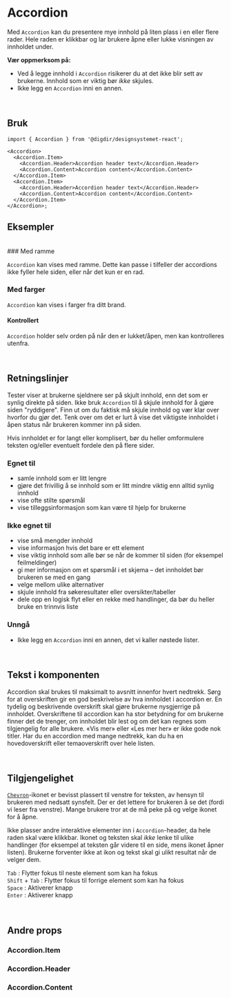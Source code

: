 


<Meta of={AccordionStories} />

# Accordion

Med `Accordion` kan du presentere mye innhold på liten plass i en eller flere rader. Hele raden er klikkbar og lar brukere åpne eller lukke visningen av innholdet under.

**Vær oppmerksom på:**

- Ved å legge innhold i `Accordion` risikerer du at det ikke blir sett av brukerne. Innhold som er viktig bør _ikke_ skjules.
- Ikke legg en `Accordion` inni en annen.

<br />

<Primary />
<Controls />

## Bruk

```tsx
import { Accordion } from '@digdir/designsystemet-react';

<Accordion>
  <Accordion.Item>
    <Accordion.Header>Accordion header text</Accordion.Header>
    <Accordion.Content>Accordion content</Accordion.Content>
  </Accordion.Item>
  <Accordion.Item>
    <Accordion.Header>Accordion header text</Accordion.Header>
    <Accordion.Content>Accordion content</Accordion.Content>
  </Accordion.Item>
</Accordion>;
```

## Eksempler

<br />
### Med ramme

`Accordion` kan vises med ramme. Dette kan passe i tilfeller der accordions ikke fyller hele siden, eller når det kun er en rad.

<Canvas of={AccordionStories.AccordionBorder} />

### Med farger

`Accordion` kan vises i farger fra ditt brand.

<Canvas of={AccordionStories.AccordionColor} />

#### Kontrollert

`Accordion` holder selv orden på når den er lukket/åpen, men kan kontrolleres utenfra.

<Canvas of={AccordionStories.Controlled} />

<br />

## Retningslinjer

Tester viser at brukerne sjeldnere ser på skjult innhold, enn det som er synlig direkte på siden. Ikke bruk `Accordion` til å skjule innhold for å gjøre siden "ryddigere". Finn ut om du faktisk må skjule innhold og vær klar over hvorfor du gjør det. Tenk over om det er lurt å vise det viktigste innholdet i åpen status når brukeren kommer inn på siden.

Hvis innholdet er for langt eller komplisert, bør du heller omformulere teksten og/eller eventuelt fordele den på flere sider.

### Egnet til

- samle innhold som er litt lengre
- gjøre det frivillig å se innhold som er litt mindre viktig enn alltid synlig innhold
- vise ofte stilte spørsmål
- vise tilleggsinformasjon som kan være til hjelp for brukerne

### Ikke egnet til

- vise små mengder innhold
- vise informasjon hvis det bare er ett element
- vise viktig innhold som alle bør se når de kommer til siden (for eksempel feilmeldinger)
- gi mer informasjon om et spørsmål i et skjema – det innholdet bør brukeren se med en gang
- velge mellom ulike alternativer
- skjule innhold fra søkeresultater eller oversikter/tabeller
- dele opp en logisk flyt eller en rekke med handlinger, da bør du heller bruke en trinnvis liste

### Unngå

- Ikke legg en `Accordion` inni en annen, det vi kaller nøstede lister.

<br />

## Tekst i komponenten

Accordion skal brukes til maksimalt to avsnitt innenfor hvert nedtrekk. Sørg for at overskriften gir en god beskrivelse av hva innholdet i accordion er. En tydelig og beskrivende overskrift skal gjøre brukerne nysgjerrige på innholdet. Overskriftene til accordion kan ha stor betydning for om brukerne finner det de trenger, om innholdet blir lest og om det kan regnes som tilgjengelig for alle brukere. «Vis mer» eller «Les mer her» er ikke gode nok titler. Har du en accordion med mange nedtrekk, kan du ha en hovedoverskrift eller temaoverskrift over hele listen.

<br />

## Tilgjengelighet

[`Chevron`](https://aksel.nav.no/ikoner/ChevronDown)-ikonet er bevisst plassert til venstre for teksten, av hensyn til brukeren med nedsatt synsfelt. Der er det lettere for brukeren å se det (fordi vi leser fra venstre). Mange brukere tror at de må peke på og velge ikonet for å åpne.

Ikke plasser andre interaktive elementer inn i `Accordion`-header, da hele raden skal være klikkbar. Ikonet og teksten skal _ikke_ lenke til ulike handlinger (for eksempel at teksten går videre til en side, mens ikonet åpner listen). Brukerne forventer ikke at ikon og tekst skal gi ulikt resultat når de velger dem.

`Tab` : Flytter fokus til neste element som kan ha fokus \
`Shift` + `Tab` : Flytter fokus til forrige element som kan ha fokus \
`Space` : Aktiverer knapp \
`Enter` : Aktiverer knapp

<br />

## Andre props

### Accordion.Item

<ArgTypes of={Accordion.Item} />

### Accordion.Header

<ArgTypes of={Accordion.Header} />

### Accordion.Content

<ArgTypes of={Accordion.Content} />
